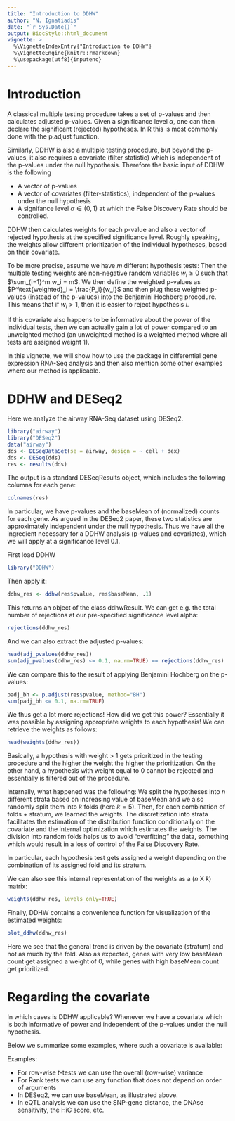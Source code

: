 ```yaml
---
title: "Introduction to DDHW"
author: "N. Ignatiadis"
date: "`r Sys.Date()`"
output: BiocStyle::html_document
vignette: >
  %\VignetteIndexEntry{"Introduction to DDHW"}
  %\VignetteEngine{knitr::rmarkdown}
  %\usepackage[utf8]{inputenc}
---
```


# Introduction

A classical multiple testing procedure takes a set of p-values and then calculates adjusted p-values. Given a significance level $\alpha$, one can then declare the significant (rejected) hypotheses. In R this is most commonly done with the p.adjust function.

Similarly, DDHW is also a multiple testing procedure, but beyond the p-values, it also requires a covariate (filter statistic) which is independent of the p-values under the null hypothesis. Therefore the basic input of DDHW is the following

* A vector of p-values
* A vector of covariates (filter-statistics), independent of the p-values under the null hypothesis
* A signifance level $\alpha \in (0,1)$ at which the False Discovery Rate should be controlled.

DDHW then calculates weights for each p-value and also a vector of rejected hypothesis at the specified significance level. Roughly speaking, the weights allow different prioritization of the individual hypotheses, based on their covariate.

To be more precise, assume we have $m$ different hypothesis tests: Then the multiple testing weights are non-negative random variables $w_i \geq 0$ such that $\sum_{i=1}^m w_i = m$. We then define the weighted p-values as $P^\text{weighted}_i = \frac{P_i}{w_i}$ and then plug these weighted p-values (instead of the p-values) into the Benjamini Hochberg procedure. This means that if $w_i > 1$, then it is easier to reject hypothesis $i$.

If this covariate also happens to be informative about the power of the individual tests, then we can actually gain a lot of power compared to an unweighted method (an unweighted method is a weighted method where all tests are assigned weight 1).

In this vignette, we will show how to use the package in differential gene expression RNA-Seq analysis and then also mention some other examples where our method is applicable.

# DDHW and DESeq2

Here we analyze the airway RNA-Seq dataset using DESeq2.

```r
library("airway")
library("DESeq2")
data("airway")
dds <- DESeqDataSet(se = airway, design = ~ cell + dex)
dds <- DESeq(dds)
res <- results(dds)
```

The output is a standard DESeqResults object, which includes the following columns for each gene:

```r
colnames(res)
```

In particular, we have p-values and the baseMean of (normalized) counts for each gene. As argued in the DESeq2 paper, these two statistics are approximately independent under the null hypothesis. Thus we have all the ingredient necessary for a DDHW analysis (p-values and covariates), which we will apply at a significance level 0.1.

First load DDHW
```r
library("DDHW")
```

Then apply it:

```r
ddhw_res <- ddhw(res$pvalue, res$baseMean, .1)
```

This returns an object of the class ddhwResult. We can get e.g. the total number of rejections at our pre-specified significance level alpha:

```r
rejections(ddhw_res)
```

And we can also extract the adjusted p-values:
```r
head(adj_pvalues(ddhw_res))
sum(adj_pvalues(ddhw_res) <= 0.1, na.rm=TRUE) == rejections(ddhw_res)
```

We can compare this to the result of applying Benjamini Hochberg on the p-values:

```r
padj_bh <- p.adjust(res$pvalue, method="BH")
sum(padj_bh <= 0.1, na.rm=TRUE)
```

We thus get a lot more rejections! How did we get this power? Essentially it was possible by assigning appropriate weights to each hypothesis! We can retrieve the weights as follows:

```r
head(weights(ddhw_res))
```

Basically, a hypothesis with weight > 1 gets prioritized in the testing procedure and the higher the weight the higher the prioritization. On the other hand, a hypothesis with weight equal to 0 cannot be rejected and essentially is filtered out of the procedure.

Internally, what happened was the following: We split the hypotheses into $n$ different strata based on increasing value of baseMean and we also randomly split them into $k$ folds (here $k=5$). Then, for each combination of folds + stratum, we learned the weights. The discretization into strata facilitates the estimation of the distribution function conditionally on the covariate and the internal optimization which estimates the weights. The division into random folds helps us to avoid "overfitting" the data, something which would result in a loss of control of the False Discovery Rate.

In particular, each hypothesis test gets assigned a weight depending on the combination of its assigned fold and its stratum.

We can also see this internal representation of the weights as a ($n$ X $k$) matrix:

```r
weights(ddhw_res, levels_only=TRUE)
```

Finally, DDHW contains a convenience function for visualization of the estimated weights:

```r
plot_ddhw(ddhw_res)
```

Here we see that the general trend is driven by the covariate (stratum) and not as much by the fold. Also as expected, genes with very low baseMean count get assigned a weight of 0, while genes with high baseMean count get prioritized.

# Regarding the covariate

In which cases is DDHW applicable? Whenever we have a covariate which is both informative of power and independent of the p-values under the null hypothesis.

Below we summarize some examples, where such a covariate is available:

Examples:
 
 *  For row-wise $t$-tests  we can use the overall (row-wise) variance 
 *  For Rank tests  we can use any function that does not depend on order of arguments  
 *  In DESeq2, we can use baseMean, as illustrated above.
 *  In  eQTL analysis we can use the SNP-gene distance, the DNAse sensitivity, the HiC score, etc. 

